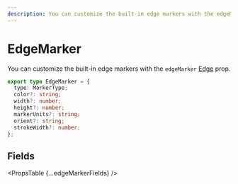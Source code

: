 ```yaml
---
description: You can customize the built-in edge markers with the edgeMarker prop.
---
```



# EdgeMarker

You can customize the built-in edge markers with the `edgeMarker` [Edge](/api-reference/types/edge) prop.

```ts
export type EdgeMarker = {
  type: MarkerType;
  color?: string;
  width?: number;
  height?: number;
  markerUnits?: string;
  orient?: string;
  strokeWidth?: number;
};
```

## Fields

<PropsTable {...edgeMarkerFields} />
